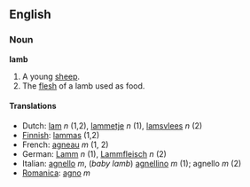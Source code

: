 ==English==
===Noun===
'''lamb'''

#A young [[sheep]].
#The [[flesh]] of a lamb used as food.

====Translations====
*Dutch: [[lam]] ''n'' (1,2), [[lammetje]] ''n'' (1), [[lamsvlees]] ''n'' (2)
*[[Finnish]]: [[lammas]] (1,2)
*French: [[agneau]] ''m'' (1, 2)
*German: [[Lamm]] ''n'' (1), [[Lammfleisch]] ''n'' (2)
*Italian: [[agnello]] ''m'', (''baby lamb'') [[agnellino]] ''m'' (1); agnello ''m'' (2)
*[[Romanica]]: [[agno]] ''m''